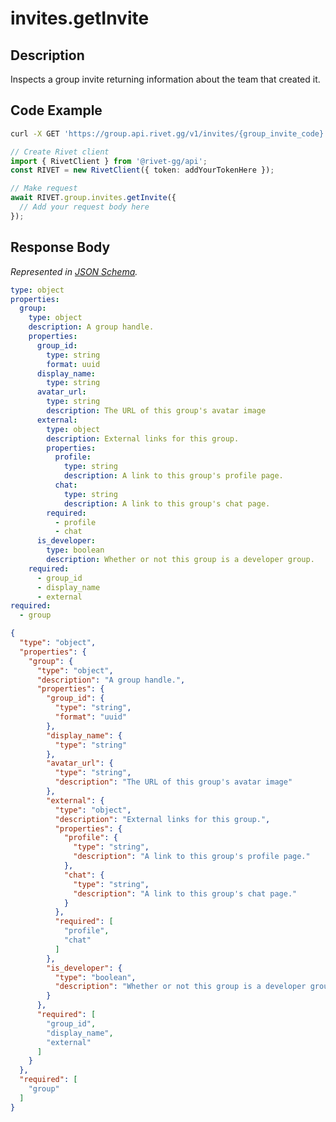 
# invites.getInvite

## Description

Inspects a group invite returning information about the team that created it.


## Code Example

<CodeGroup title='Request' tag='GET' label='https://group.api.rivet.gg/v1/invites/{group_invite_code}'>

```bash {{ title: 'cURL' }}
curl -X GET 'https://group.api.rivet.gg/v1/invites/{group_invite_code}'
```

```ts
// Create Rivet client
import { RivetClient } from '@rivet-gg/api';
const RIVET = new RivetClient({ token: addYourTokenHere });

// Make request
await RIVET.group.invites.getInvite({
  // Add your request body here
});
```

</CodeGroup>


## Response Body

_Represented in [JSON Schema](https://json-schema.org/)._

<CodeGroup title='Response'>

```yaml
type: object
properties:
  group:
    type: object
    description: A group handle.
    properties:
      group_id:
        type: string
        format: uuid
      display_name:
        type: string
      avatar_url:
        type: string
        description: The URL of this group's avatar image
      external:
        type: object
        description: External links for this group.
        properties:
          profile:
            type: string
            description: A link to this group's profile page.
          chat:
            type: string
            description: A link to this group's chat page.
        required:
          - profile
          - chat
      is_developer:
        type: boolean
        description: Whether or not this group is a developer group.
    required:
      - group_id
      - display_name
      - external
required:
  - group

```

```json
{
  "type": "object",
  "properties": {
    "group": {
      "type": "object",
      "description": "A group handle.",
      "properties": {
        "group_id": {
          "type": "string",
          "format": "uuid"
        },
        "display_name": {
          "type": "string"
        },
        "avatar_url": {
          "type": "string",
          "description": "The URL of this group's avatar image"
        },
        "external": {
          "type": "object",
          "description": "External links for this group.",
          "properties": {
            "profile": {
              "type": "string",
              "description": "A link to this group's profile page."
            },
            "chat": {
              "type": "string",
              "description": "A link to this group's chat page."
            }
          },
          "required": [
            "profile",
            "chat"
          ]
        },
        "is_developer": {
          "type": "boolean",
          "description": "Whether or not this group is a developer group."
        }
      },
      "required": [
        "group_id",
        "display_name",
        "external"
      ]
    }
  },
  "required": [
    "group"
  ]
}
```

</CodeGroup>

